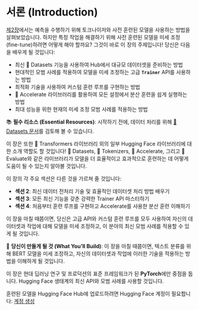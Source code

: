 # 서론 (Introduction)


[제2장](/course/chapter2)에서는 예측을 수행하기 위해 토크나이저와 사전 훈련된 모델을 사용하는 방법을 살펴보았습니다. 하지만 특정 작업을 해결하기 위해 사전 훈련된 모델을 미세 조정(fine-tune)하려면 어떻게 해야 할까요? 그것이 바로 이 장의 주제입니다! 당신은 다음을 배우게 될 것입니다:

* 최신 🤗 Datasets 기능을 사용하여 Hub에서 대규모 데이터셋을 준비하는 방법
* 현대적인 모범 사례를 적용하여 모델을 미세 조정하는 고급 **`Trainer`** API를 사용하는 방법
* 최적화 기술을 사용하여 커스텀 훈련 루프를 구현하는 방법
* 🤗 Accelerate 라이브러리를 활용하여 모든 설정에서 분산 훈련을 쉽게 실행하는 방법
* 최대 성능을 위한 현재의 미세 조정 모범 사례를 적용하는 방법

<Tip>

📚 **필수 리소스 (Essential Resources)**: 시작하기 전에, 데이터 처리를 위해 [🤗 Datasets 문서](https://huggingface.co/docs/datasets/)를 검토해 볼 수 있습니다.

</Tip>

이 장은 또한 🤗 Transformers 라이브러리 외의 일부 Hugging Face 라이브러리에 대한 소개 역할도 할 것입니다! 🤗 Datasets, 🤗 Tokenizers, 🤗 Accelerate, 그리고 🤗 Evaluate와 같은 라이브러리가 모델을 더 효율적이고 효과적으로 훈련하는 데 어떻게 도움이 될 수 있는지 알아볼 것입니다.

이 장의 각 주요 섹션은 다른 것을 가르쳐 줄 것입니다:
- **섹션 2**: 최신 데이터 전처리 기술 및 효율적인 데이터셋 처리 방법 배우기
- **섹션 3**: 모든 최신 기능을 갖춘 강력한 Trainer API 마스터하기
- **섹션 4**: 처음부터 훈련 루프를 구현하고 Accelerate를 사용한 분산 훈련 이해하기

이 장을 마칠 때쯤이면, 당신은 고급 API와 커스텀 훈련 루프를 모두 사용하여 자신의 데이터셋과 작업에 대해 모델을 미세 조정하고, 이 분야의 최신 모범 사례를 적용할 수 있게 될 것입니다.

<Tip>

🎯 **당신이 만들게 될 것 (What You'll Build)**: 이 장을 마칠 때쯤이면, 텍스트 분류를 위해 BERT 모델을 미세 조정하고, 자신의 데이터셋과 작업에 이러한 기술을 적용하는 방법을 이해하게 될 것입니다.

</Tip>

이 장은 현대 딥러닝 연구 및 프로덕션의 표준 프레임워크가 된 **PyTorch**에만 중점을 둡니다. Hugging Face 생태계의 최신 API와 모범 사례를 사용할 것입니다.

훈련된 모델을 Hugging Face Hub에 업로드하려면 Hugging Face 계정이 필요합니다: [계정 생성](https://huggingface.co/join)

<EditOnGithub source="https://github.com/huggingface/course/blob/main/chapters/en/chapter3/1.mdx" />
